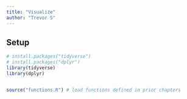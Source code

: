 ```yaml
---
title: "Visualize"
author: "Trevor S"
---
```


## Setup

```r
# install.packages("tidyverse")
# install.packages("dplyr")
library(tidyverse)
library(dplyr)


source("functions.R") # load functions defined in prior chapters
```
